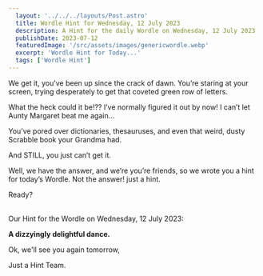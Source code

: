 ```yaml
---
  layout: '../../../layouts/Post.astro'
  title: Wordle Hint for Wednesday, 12 July 2023
  description: A Hint for the daily Wordle on Wednesday, 12 July 2023
  publishDate: 2023-07-12
  featuredImage: '/src/assets/images/genericwordle.webp'
  excerpt: 'Wordle Hint for Today...'
  tags: ['Wordle Hint']
---
```


  We get it, you’ve been up since the crack of dawn. You’re staring at your screen, trying desperately to get that coveted green row of letters. 

  What the heck could it be!??
  I’ve normally figured it out by now!
  I can’t let Aunty Margaret beat me again… 

  You’ve pored over dictionaries, thesauruses, and even that weird, dusty Scrabble book your Grandma had.

  And STILL, you just can’t get it. 

  Well, we have the answer, and we’re you’re friends, so we wrote you a hint for today’s Wordle.
  Not the answer! just a hint. 

  Ready?<br /><br />

  Our Hint for the Wordle on Wednesday, 12 July 2023:

  **A dizzyingly delightful dance.**

  Ok, we'll see you again tomorrow, 

  Just a Hint Team.
  